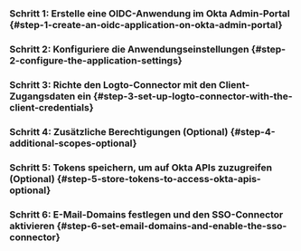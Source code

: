 
### Schritt 1: Erstelle eine OIDC-Anwendung im Okta Admin-Portal \{#step-1-create-an-oidc-application-on-okta-admin-portal}

<Step1 />

### Schritt 2: Konfiguriere die Anwendungseinstellungen \{#step-2-configure-the-application-settings}

<Step2 />

### Schritt 3: Richte den Logto-Connector mit den Client-Zugangsdaten ein \{#step-3-set-up-logto-connector-with-the-client-credentials}

<Step3 />

### Schritt 4: Zusätzliche Berechtigungen (Optional) \{#step-4-additional-scopes-optional}

<Step4 />

### Schritt 5: Tokens speichern, um auf Okta APIs zuzugreifen (Optional) \{#step-5-store-tokens-to-access-okta-apis-optional\}

<Step5 />

### Schritt 6: E-Mail-Domains festlegen und den SSO-Connector aktivieren \{#step-6-set-email-domains-and-enable-the-sso-connector}

<Step6 />
